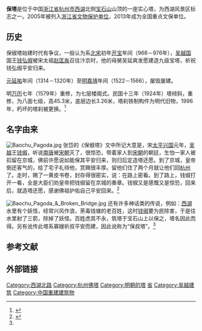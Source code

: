 {{coord|display=title}}
{{文物保护单位
| 级别 = 全国
| 图片 = Baochu Pagoda, 2015-03-22 06.jpg
| 名称 = 保俶塔
| 编号 = 7-0990-3-287
| 分类 = 古建筑
| 时代 = [[五代|五代]]、[[明|明]]、[[中華民國|民国]]
| 所在 = [[浙江省|浙江省]][[杭州市|杭州市]]
| 登录 = 2013年3月
| Cat = 浙江全国重点文物保护单位
}}
'''保{{zy|俶|chù|ㄔㄨˋ}}塔'''是位于中国[[浙江省|浙江省]][[杭州市|杭州市]][[杭州西湖|西湖]]北侧[[宝石山|宝石山]]山顶的一座实心塔，为西湖风景区标志之一。2005年被列入[[浙江省文物保护单位|浙江省文物保护单位]]，2013年成为全国重点文保单位。

== 历史 ==
保俶塔始建时代有争议，一般认为系[[北宋|北宋]]初年[[开宝|开宝]]年间（968－976年），[[吴越国|吴越国]]国王[[钱弘俶|钱弘俶]]被宋太祖[[赵匡胤|赵匡胤]]召往汴京时，他的母舅吴延爽发愿建造九级宝塔，祈祝钱弘俶平安归来。

[[元朝|元]][[延祐|延祐]]年间（1314－1320年）至[[明|明]][[嘉靖|嘉靖]]年间（1522－1566），屡毁屡建。

明[[万历|万历]]七年（1579年）重修，为七层楼阁式。民国十三年（1924年）塔倾斜，重修，为八面七级，高45.3米，底层边长3.26米，塔刹铁制构件为明代旧物，1996年，朽坏的塔刹被更换。<ref name="">{{cite web | language =  | publisher = 浙江省文物局 | title = 保俶塔 | url = http://www.zjww.gov.cn/unit/2006-01-18/50626800.shtml | author =  | date =  | accessdate = 2009-06-07 | archive-url = https://web.archive.org/web/20110902032810/http://www.zjww.gov.cn/unit/2006-01-18/50626800.shtml | archive-date = 2011-09-02 | dead-url = yes }}</ref>

==名字由来==
[[File:Baochu_Pagoda.jpg|thumb]]
张岱的《保俶塔》文中所记大意是，宋[[太平兴国|太平兴国]]元年，[[吴越|吴越]]王[[钱俶|钱俶]]，听说[[南唐|南唐]]被[[宋朝|宋朝]]灭了，很惊恐，带着家人到[[宋朝|宋朝]]的朝廷，生怕一家人被扣留在京城，佛前许愿说如能保其平安归来，则归后定造塔还愿。到了京城，皇帝倒还客气的，给了宅子礼待他，赏赐很丰厚。留他们住了两个月就让他们回[[杭州|杭州]]了。走时，赐了一黄皮书卷，封存得很密实，说：在路上密看。到了路上，钱俶打开一看，全是大臣们劝皇帝把钱俶留在京城的奏章。钱俶又是感慨又是惊恐，回来后，就造塔还愿，感谢佛祖护佑自己平安回来。<ref name="名字">{{cite web|url=http://hk.plm.org.cn/gnews/2007114/200711475583.html|title=佛教建筑-汉传佛教建筑-佛塔-杭州保俶塔|publisher=香港宝莲禅寺|date=2007-11-04|deadurl=yes|archiveurl=https://web.archive.org/web/20130604112551/http://hk.plm.org.cn/gnews/2007114/200711475583.html|archivedate=2013-06-04|accessdate=2012-12-07}}</ref>

[[File:Baochu_Pagoda_&_Broken_Bridge.jpg|thumb]]
还有许多神话类的传说，例如：[[杭州西湖|西湖]]水里有个妖怪，经常兴风作浪，荼毒钱塘的老百姓，这时[[钱俶|钱俶]]要为民除害，于是往水里射了三箭，除掉了妖怪。百姓虑其不永，筑塔于宝石山上以保之，塔名因此而得。另有讹传此塔系寡嫂祈叔平安而建，因此讹称为“保叔塔”。<ref name="名字" />

==参考文献==
{{reflist}}
==外部链接==
{{Commonscat|Baochu Pagoda}}
[[Category:西湖北路|Category:西湖北路]]
[[Category:杭州佛塔|Category:杭州佛塔]]
[[Category:明朝的塔|Category:明朝的塔]]
[[Category:杭州市全国重点文物保护单位|省]]
[[Category:吴越建筑|Category:吴越建筑]]
[[Category:中国重建建筑物|Category:中国重建建筑物]]
{{浙江全国重点文物保护单位}}
{{杭州旅游}}